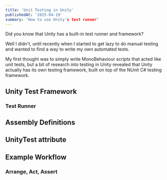 ```yaml
---
title: 'Unit Testing in Unity'
publishedAt: '2025-04-19'
summary: 'How to use Unity's test runner'
---
```


Did you know that Unity has a built-in test runner and framework?

Well I didn't, until recently when I started to get lazy to do manual testing and wanted to find a way to write my own automated tests.

My first thought was to simply write MonoBehaviour scripts that acted like unit tests, but a bit of research into testing in Unity revealed that Unity actually has its own testing framework, built on top of the NUnit C# testing framework.

## Unity Test Framework


### Test Runner

## Assembly Definitions

## UnityTest attribute

## Example Workflow

### Arrange, Act, Assert
